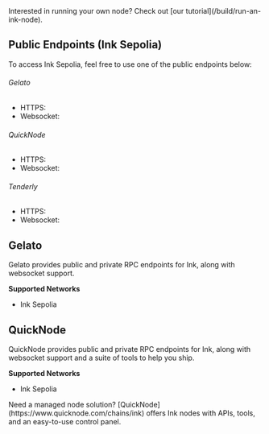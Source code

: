 
<Callout type="info" emoji="ℹ️">
  Interested in running your own node? Check out [our tutorial](/build/run-an-ink-node).
</Callout>

## Public Endpoints (Ink Sepolia)
To access Ink Sepolia, feel free to use one of the public endpoints below:

###### Gelato
- HTTPS: <CopyableCode code="https://rpc-gel-sepolia.inkonchain.com" />
- Websocket: <CopyableCode code="wss://ws-gel-sepolia.inkonchain.com" />

###### QuickNode
- HTTPS: <CopyableCode code="https://rpc-qnd-sepolia.inkonchain.com" />
- Websocket: <CopyableCode code="wss://ws-qnd-sepolia.inkonchain.com" />

###### Tenderly
- HTTPS: <CopyableCode code="https://rpc-ten-sepolia.inkonchain.com" />
- Websocket: <CopyableCode code="wss://ws-ten-sepolia.inkonchain.com" />


## Gelato
Gelato provides public and private RPC endpoints for Ink, along with websocket support.

**Supported Networks**
- Ink Sepolia

## QuickNode
QuickNode provides public and private RPC endpoints for Ink, along with websocket support and a suite of tools to help you ship.

**Supported Networks**
- Ink Sepolia

<Callout type="info">
Need a managed node solution? [QuickNode](https://www.quicknode.com/chains/ink) offers Ink nodes with APIs, tools, and an easy-to-use control panel.
</Callout>
